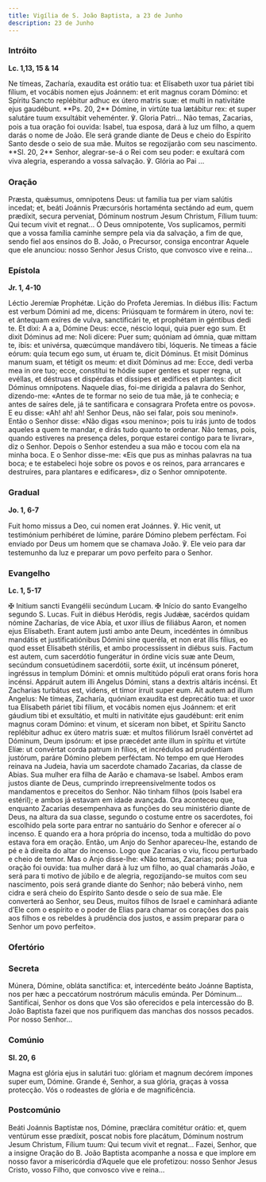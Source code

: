 ```yaml
---
title: Vigília de S. João Baptista, a 23 de Junho
description: 23 de Junho
---
```


### Intróito

**Lc. 1,13, 15 & 14**

<div class="side-by-side not-content">
  <span>
    Ne tímeas, Zacharía, exaudíta est orátio tua: et Elísabeth uxor tua páriet tibi fílium, et
    vocábis nomen ejus Joánnem: et erit magnus coram Dómino: et Spíritu Sancto replébitur adhuc ex
    útero matris suæ: et multi in nativitáte ejus gaudébunt. **Ps. 20, 2** Dómine, in virtúte tua
    lætábitur rex: et super salutáre tuum exsultábit veheménter. ℣. Gloria Patri...
  </span>
  <span>
    Não temas, Zacarias, pois a tua oração foi ouvida: Isabel, tua esposa, dará à luz um filho, a
    quem darás o nome de João. Ele será grande diante de Deus e cheio do Espírito Santo desde o seio
    de sua mãe. Muitos se regozijarão com seu nascimento. **Sl. 20, 2** Senhor, alegrar-se-á o Rei
    com seu poder: e exultará com viva alegria, esperando a vossa salvação. ℣. Glória ao Pai ...
  </span>
</div>

### Oração

<div class="side-by-side not-content">
  <span>
    Præsta, quǽsumus, omnipotens Deus: ut familia tua per viam salútis incedat; et, beáti Joánnis
    Præcursóris hortaménta sectándo ad eum, quem prædíxit, secura perveniat, Dóminum nostrum Jesum
    Christum, Fílium tuum: Qui tecum vivit et regnat...
  </span>
  <span>
    Ó Deus omnipotente, Vos suplicamos, permiti que a vossa família caminhe sempre pela via da
    salvação, a fim de que, sendo fiel aos ensinos do B. João, o Precursor, consiga encontrar Aquele
    que ele anunciou: nosso Senhor Jesus Cristo, que convosco vive e reina...
  </span>
</div>

### Epístola

**Jr. 1, 4-10**

<div class="side-by-side not-content">
  <span>Léctio Jeremíæ Prophétæ.</span>
  <span>Lição do Profeta Jeremias.</span>
  <span>
    In diébus illis: Factum est verbum Dómini ad me, dicens: Priúsquam te formárem in útero, novi
    te: et ántequam exíres de vulva, sanctificári te, et prophétam in géntibus dedi te. Et dixi: A a
    a, Dómine Deus: ecce, néscio loqui, quia puer ego sum. Et dixit Dóminus ad me: Noli dícere: Puer
    sum; quóniam ad ómnia, quæ mittam te, ibis: et univérsa, quæcúmque mandávero tibi, lóqueris. Ne
    tímeas a fácie eórum: quia tecum ego sum, ut éruam te, dicit Dóminus. Et misit Dóminus manum
    suam, et tétigit os meum: et dixit Dóminus ad me: Ecce, dedi verba mea in ore tuo; ecce,
    constítui te hódie super gentes et super regna, ut evéllas, et déstruas et dispérdas et díssipes
    et ædífices et plantes: dicit Dóminus omnípotens.
  </span>
  <span>
    Naquele dias, foi-me dirigida a palavra do Senhor, dizendo-me: «Antes de te formar no seio de
    tua mãe, já te conhecia; e antes de saíres dele, já te santificara e consagrara Profeta entre os
    povos». E eu disse: «Ah! ah! ah! Senhor Deus, não sei falar, pois sou menino!». Então o Senhor
    disse: «Não digas «sou menino»; pois tu irás junto de todos aqueles a quem te mandar, e dirás
    tudo quanto te ordenar. Não temas, pois, quando estiveres na presença deles, porque estarei
    contigo para te livrar», diz o Senhor. Depois o Senhor estendeu a sua mão e tocou com ela na
    minha boca. E o Senhor disse-me: «Eis que pus as minhas palavras na tua boca; e te estabeleci
    hoje sobre os povos e os reinos, para arrancares e destruíres, para plantares e edificares», diz
    o Senhor omnipotente.
  </span>
</div>

### Gradual

**Jo. 1, 6-7**

<div class="side-by-side not-content">
  <span>
    Fuit homo missus a Deo, cui nomen erat Joánnes. ℣. Hic venit, ut testimónium perhibéret de
    lúmine, paráre Dómino plebem perféctam.
  </span>
  <span>
    Foi enviado por Deus um homem que se chamava João. ℣. Ele veio para dar testemunho da luz e
    preparar um povo perfeito para o Senhor.
  </span>
</div>

### Evangelho

**Lc. 1, 5-17**

<div class="side-by-side not-content">
  <span>
    <span class="text-red-500">✠</span> Initium sancti Evangélii secúndum Lucam.
  </span>
  <span>
    <span class="text-red-500">✠</span> Início do santo Evangelho segundo S. Lucas.
  </span>
  <span>
    Fuit in diébus Heródis, regis Judǽæ, sacérdos quidam nómine Zacharías, de vice Abía, et uxor
    illíus de filiábus Aaron, et nomen ejus Elísabeth. Erant autem justi ambo ante Deum, incedéntes
    in ómnibus mandátis et justificatiónibus Dómini sine queréla, et non erat illis fílius, eo quod
    esset Elísabeth stérilis, et ambo processíssent in diébus suis. Factum est autem, cum sacerdótio
    fungerátur in órdine vicis suæ ante Deum, secúndum consuetúdinem sacerdótii, sorte éxiit, ut
    incénsum póneret, ingréssus in templum Dómini: et omnis multitúdo pópuli erat orans foris hora
    incénsi. Appáruit autem illi Angelus Dómini, stans a dextris altáris incénsi. Et Zacharias
    turbátus est, videns, et timor írruit super eum. Ait autem ad illum Angelus: Ne tímeas,
    Zacharía, quóniam exaudíta est deprecátio tua: et uxor tua Elísabeth páriet tibi fílium, et
    vocábis nomen ejus Joánnem: et erit gáudium tibi et exsultátio, et multi in nativitáte ejus
    gaudébunt: erit enim magnus coram Dómino: et vinum, et síceram non bibet, et Spíritu Sancto
    replébitur adhuc ex útero matris suæ: et multos filiórum Israël convértet ad Dóminum, Deum
    ipsórum: et ipse præcédet ante illum in spíritu et virtúte Elíæ: ut convértat corda patrum in
    fílios, et incrédulos ad prudéntiam justórum, paráre Dómino plebem perféctam.
  </span>
  <span>
    No tempo em que Herodes reinava na Judeia, havia um sacerdote chamado Zacarias, da classe de
    Abias. Sua mulher era filha de Aarão e chamava-se Isabel. Ambos eram justos diante de Deus,
    cumprindo irrepreensivelmente todos os mandamentos e preceitos do Senhor. Não tinham filhos
    (pois Isabel era estéril); e ambos já estavam em idade avançada. Ora aconteceu que, enquanto
    Zacarias desempenhava as funções do seu ministério diante de Deus, na altura da sua classe,
    segundo o costume entre os sacerdotes, foi escolhido pela sorte para entrar no santuário do
    Senhor e oferecer aí o incenso. E quando era a hora própria do incenso, toda a multidão do povo
    estava fora em oração. Então, um Anjo do Senhor apareceu-lhe, estando de pé e à direita do altar
    do incenso. Logo que Zacarias o viu, ficou perturbado e cheio de temor. Mas o Anjo disse-lhe:
    «Não temas, Zacarias; pois a tua oração foi ouvida: tua mulher dará à luz um filho, ao qual
    chamarás João, e será para ti motivo de júbilo e de alegria, regozijando-se muitos com seu
    nascimento, pois será grande diante do Senhor; não beberá vinho, nem cidra e será cheio do
    Espírito Santo desde o seio de sua mãe. Ele converterá ao Senhor, seu Deus, muitos filhos de
    Israel e caminhará adiante d’Ele com o espírito e o poder de Elias para chamar os corações dos
    pais aos filhos e os rebeldes à prudência dos justos, e assim preparar para o Senhor um povo
    perfeito».
  </span>
</div>

### Ofertório


<LinkCard
  href="/missal/comum/1vigiliaapostolos#ofertório"
  title="Vigília dos Apóstolos - Missa Ego autem"
/>

### Secreta

<div class="side-by-side not-content">
  <span>
    Múnera, Dómine, obláta sanctífica: et, intercedénte beáto Joánne Baptista, nos per hæc a
    peccatórum nostrórum máculis emúnda. Per Dóminum...
  </span>
  <span>
    Santificai, Senhor os dons que Vos são oferecidos e pela intercessão do B. João Baptista fazei
    que nos purifiquem das manchas dos nossos pecados. Por nosso Senhor...
  </span>
</div>

### Comúnio

**Sl. 20, 6**

<div class="side-by-side not-content">
  <span>
    Magna est glória ejus in salutári tuo: glóriam et magnum decórem ímpones super eum, Dómine.
  </span>
  <span>
    Grande é, Senhor, a sua glória, graças à vossa protecção. Vós o rodeastes de glória e de
    magnificência.
  </span>
</div>

### Postcomúnio

<div class="side-by-side not-content">
  <span>
    Beáti Joánnis Baptístæ nos, Dómine, præclára comitétur orátio: et, quem ventúrum esse prædíxit,
    poscat nobis fore placátum, Dóminum nostrum Jesum Christum, Fílium tuum: Qui tecum vivit et
    regnat...
  </span>
  <span>
    Fazei, Senhor, que a insigne Oração do B. João Baptista acompanhe a nossa e que implore em nosso
    favor a misericórdia d’Aquele que ele profetizou: nosso Senhor Jesus Cristo, vosso Filho, que
    convosco vive e reina...
  </span>
</div>
